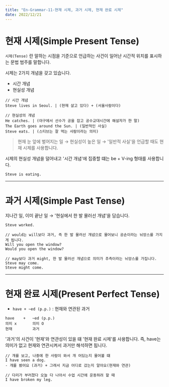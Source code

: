 ```yaml
---
title: "En-Grammar-11-현재 시제, 과거 시제, 현재 완료 시제"
date: 2022/12/21
---
```


# 현재 시제(Simple Present Tense)

`시제(Tense)` 란 말하는 시점을 기준으로 언급하는 사건이 일어난 시간적 위치를 표시하는 문법 범주를 말합니다.

시제는 2가지 개념을 갖고 있습니다.

* 시간 개념
* 현실성 개념

```
// 시간 개념
Steve lives in Seoul. | (현재 살고 있다) + (서울사람이다)

// 현실성의 개념
He catches. | (야구에서 선수가 공을 잡고 공수교대시간에 해설자가 한 말)
The Earth goes around the Sun. | (일반적인 사실)
Steve eats. | (스티브는 잘 먹는 사람이라는 의미)
```

> 현재 눈 앞에 벌어지는 일 → 현실성이 높은 일 → '일반적 사실'을 언급할 때도 현재 시제를 사용합니다.

시제의 현실성 개념을 덜어내고 '시간 개념'에 집중할 떄는 be + V-ing 형태를 사용합니다.

```
Steve is eating.
```

------

# 과거 시제(Simple Past Tense)

지나간 일, 이미 끝난 일 → '현실에서 한 발 물러선 개념'을 담습니다.

```
Steve worked.

// would는 will보다 과거, 즉 한 발 물러선 개념으로 물어보니 공손이라는 뉘앙스를 가지게 됩니다.
Will you open the window?
Would you open the window?

// may보다 과거 might, 한 발 물러선 개념으로 의미가 추측이라는 뉘앙스를 가집니다.
Steve may come.
Steve might come.
```

------

# 현재 완료 시제(Present Perfect Tense)

* `have + ~ed (p.p.)` : 현재와 연관된 과거

``` 
have    +   ~ed (p.p.)
의미 x       의미 O
현재         과거
```

'과거'의 사건이 '현재'와 연관성이 있을 떄 '현재 완료 시제'를 사용합니다. 즉, have는 의미가 없고 현재와 연관시켜서 과거만 해석하면 됩니다.

```
// 개를 보고, 나중에 한 사람이 와서 개 어딨는지 물어볼 떄
I have seen a dog.
- 개를 봤어요 (과거) + 그래서 지금 어디로 갔는지 알아요(현재와 연관)

// 다리가 부러졌다 오늘 다 나아서 수업 시간에 운동하려 할 때
I have broken my leg.
```

